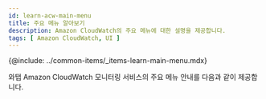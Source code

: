 ```yaml
---
id: learn-acw-main-menu
title: 주요 메뉴 알아보기
description: Amazon CloudWatch의 주요 메뉴에 대한 설명을 제공합니다.
tags: [ Amazon CloudWatch, UI ]
---
```


{@include: ../common-items/_items-learn-main-menu.mdx} 
 
와탭 Amazon CloudWatch 모니터링 서비스의 주요 메뉴 안내를 다음과 같이 제공합니다.


<DocCardList/>